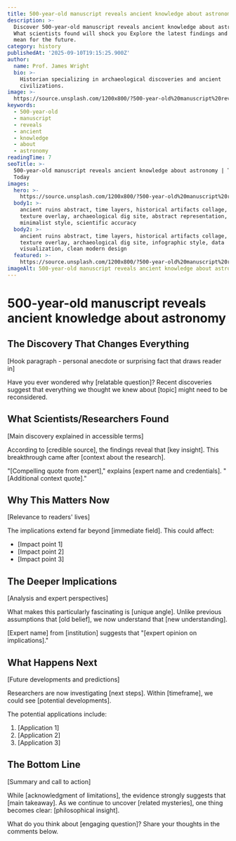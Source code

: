 ```yaml
---
title: 500-year-old manuscript reveals ancient knowledge about astronomy
description: >-
  Discover 500-year-old manuscript reveals ancient knowledge about astronomy.
  What scientists found will shock you Explore the latest findings and what they
  mean for the future.
category: history
publishedAt: '2025-09-10T19:15:25.900Z'
author:
  name: Prof. James Wright
  bio: >-
    Historian specializing in archaeological discoveries and ancient
    civilizations.
image: >-
  https://source.unsplash.com/1200x800/?500-year-old%20manuscript%20reveals%20ancient%20knowledge%20about%20astronomy%20history%20technology&sig=1757531838554
keywords:
  - 500-year-old
  - manuscript
  - reveals
  - ancient
  - knowledge
  - about
  - astronomy
readingTime: 7
seoTitle: >-
  500-year-old manuscript reveals ancient knowledge about astronomy | Trends
  Today
images:
  hero: >-
    https://source.unsplash.com/1200x800/?500-year-old%20manuscript%20reveals%20ancient%20knowledge%20about%20astronomy%20history%20technology&sig=1757531838554
  body1: >-
    ancient ruins abstract, time layers, historical artifacts collage, vintage
    texture overlay, archaeological dig site, abstract representation,
    minimalist style, scientific accuracy
  body2: >-
    ancient ruins abstract, time layers, historical artifacts collage, vintage
    texture overlay, archaeological dig site, infographic style, data
    visualization, clean modern design
  featured: >-
    https://source.unsplash.com/1200x800/?500-year-old%20manuscript%20reveals%20ancient%20knowledge%20about%20astronomy%20history%20technology&sig=1757531838554
imageAlt: 500-year-old manuscript reveals ancient knowledge about astronomy
---
```



# 500-year-old manuscript reveals ancient knowledge about astronomy

## The Discovery That Changes Everything

[Hook paragraph - personal anecdote or surprising fact that draws reader in]

Have you ever wondered why [relatable question]? Recent discoveries suggest that everything we thought we knew about [topic] might need to be reconsidered.

## What Scientists/Researchers Found

[Main discovery explained in accessible terms]

According to [credible source], the findings reveal that [key insight]. This breakthrough came after [context about the research].

"[Compelling quote from expert]," explains [expert name and credentials]. "[Additional context quote]."

## Why This Matters Now

[Relevance to readers' lives]

The implications extend far beyond [immediate field]. This could affect:
- [Impact point 1]
- [Impact point 2]
- [Impact point 3]

## The Deeper Implications

[Analysis and expert perspectives]

What makes this particularly fascinating is [unique angle]. Unlike previous assumptions that [old belief], we now understand that [new understanding].

[Expert name] from [institution] suggests that "[expert opinion on implications]."

## What Happens Next

[Future developments and predictions]

Researchers are now investigating [next steps]. Within [timeframe], we could see [potential developments].

The potential applications include:
1. [Application 1]
2. [Application 2]
3. [Application 3]

## The Bottom Line

[Summary and call to action]

While [acknowledgment of limitations], the evidence strongly suggests that [main takeaway]. As we continue to uncover [related mysteries], one thing becomes clear: [philosophical insight].

What do you think about [engaging question]? Share your thoughts in the comments below.

